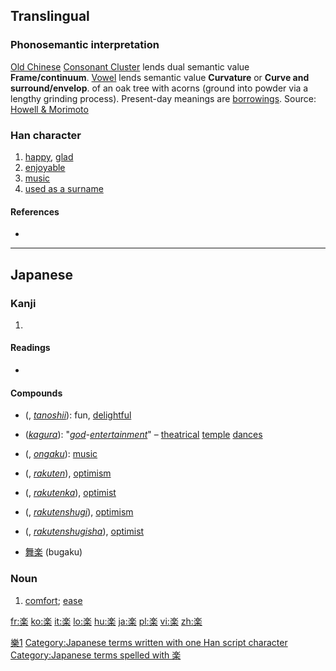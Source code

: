 {{also|樂|乐}}
==Translingual==

===Phonosemantic interpretation===

[[w:Old_Chinese|Old Chinese]] [[w:Old_Chinese_phonology|Consonant Cluster]] {{IPAchar|/*gl-/}} lends dual semantic value '''Frame/continuum'''. [[w:Old_Chinese_phonology#Vowels|Vowel]] {{IPAchar|/*-o-/}} lends semantic value '''Curvature''' or '''Curve and surround/envelop'''. 
{{liushu|p}} of an oak tree with acorns (ground into powder via a lengthy grinding process). Present-day meanings are [[w:Chinese_characters#Transformed_cognates|borrowings]].
Source: [http://www.kanjinetworks.com/eng/kanji-dictionary/online-kanji-etymology-dictionary.cfm?kanji_id=GLOK01 Howell & Morimoto]

===Han character===
{{Han char|rn=75|rad=木|as=09|sn=13|four=|canj=戈人木 (IOD), X戈人木 (XIOD)}}

# [[happy]], [[glad]]
# [[enjoyable]]
# [[music]]
# [[used as a surname]]

====References====
* {{Han ref|kx=0542.191|dkj=15213|dj=0930.200|hdz=80020.140|uh=697D|ud=27005}}

----

==Japanese==

===Kanji===
{{ja-kanji|grade=2|rs=木09|style=s|kyu=樂}}

# {{defn|lang=ja|sort=木09}}

====Readings====
* {{ja-readings
|goon=[[がく]] (gaku), [[らく]] (raku)
|kanon=[[がく]] (gaku), [[らく]] (raku)
|on=[[ごう]] (gō) < [[がう]] (gau)
|kun=[[たのしい]] (tanoshii), [[たのしむ]] (tanoshimu), [[このむ]] (konomu)}}

====Compounds====
* {{l|ja|楽しい}} ({{l|ja|たのしい}}, ''[[tanoshii]]''): fun, [[delightful]]
* {{l|ja|神楽}} (''[[w:Kagura|kagura]]''): "''[[god]]-[[entertainment]]''" – [[theatrical]] [[temple]] [[dance]]s
* {{l|ja|音楽}} ({{l|ja|おんがく}}, ''[[ongaku]]''): [[music]]
* {{l|ja|楽天}} ({{l|ja|らくてん}}, ''[[rakuten]]''), [[optimism]]
* {{l|ja|楽天家}} ({{l|ja|らくてんか}}, ''[[rakutenka]]''), [[optimist]]
* {{l|ja|楽天主義}} ({{l|ja|らくてんしゅぎ}}, ''[[rakutenshugi]]''), [[optimism]]
* {{l|ja|楽天主義者}} ({{l|ja|らくてんしゅぎしゃ}}, ''[[rakutenshugisha]]''), [[optimist]]
*[[舞楽]] (bugaku)

===Noun===
{{ja-noun|s|hira=らく|rom=raku|kyu=樂}}

# [[comfort]]; [[ease]]

[[Category:CJKV characters simplified differently in Japan and China|樂1]]
[[Category:Japanese terms written with one Han script character]]
[[Category:Japanese terms spelled with 楽]]

[[fr:楽]]
[[ko:楽]]
[[it:楽]]
[[lo:楽]]
[[hu:楽]]
[[ja:楽]]
[[pl:楽]]
[[vi:楽]]
[[zh:楽]]